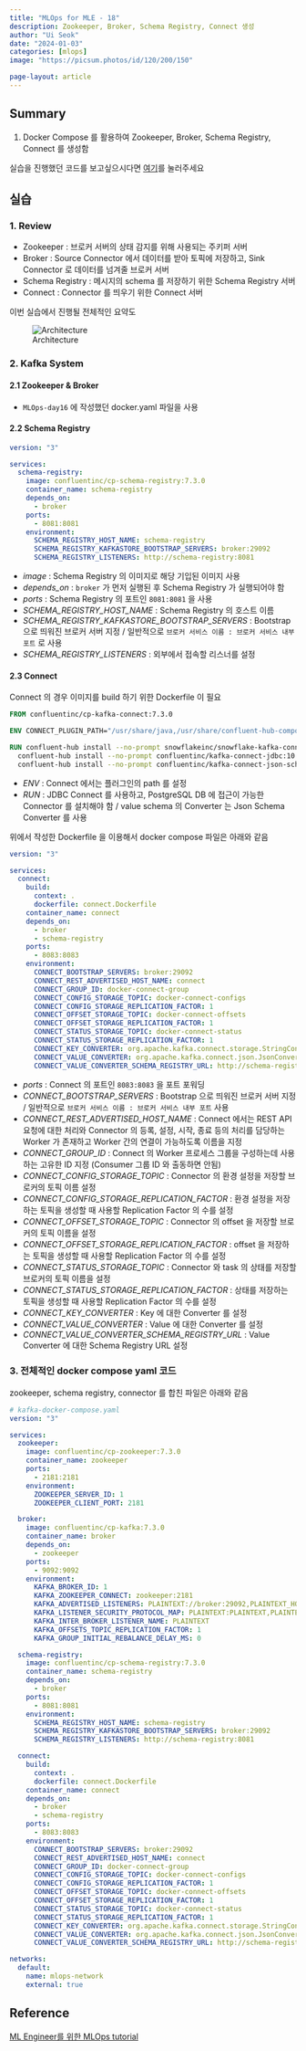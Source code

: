 ```yaml
---
title: "MLOps for MLE - 18"
description: Zookeeper, Broker, Schema Registry, Connect 생성
author: "Ui Seok"
date: "2024-01-03"
categories: [mlops]
image: "https://picsum.photos/id/120/200/150"

page-layout: article
---
```


## Summary

1. Docker Compose 를 활용하여 Zookeeper, Broker, Schema Registry, Connect 를 생성함

::: {.callout-note}
실습을 진행했던 코드를 보고싶으시다면 [여기](https://github.com/Ui-Seok/mlops-tutorial)를 눌러주세요
:::


## 실습

### 1. Review

- Zookeeper : 브로커 서버의 상태 감지를 위해 사용되는 주키퍼 서버
- Broker : Source Connector 에서 데이터를 받아 토픽에 저장하고, Sink Connector 로 데이터를 넘겨줄 브로커 서버
- Schema Registry : 메시지의 schema 를 저장하기 위한 Schema Registry 서버
- Connect : Connector 를 띄우기 위한 Connect 서버

이번 실습에서 진행될 전체적인 요약도

![Architecture](fig1.png){fig-align="left"}

### 2. Kafka System

#### 2.1 Zookeeper & Broker

- `MLOps-day16` 에 작성했던 docker.yaml 파일을 사용

#### 2.2 Schema Registry

```yaml
version: "3"

services:
  schema-registry:
    image: confluentinc/cp-schema-registry:7.3.0
    container_name: schema-registry
    depends_on:
      - broker
    ports:
      - 8081:8081
    environment:
      SCHEMA_REGISTRY_HOST_NAME: schema-registry
      SCHEMA_REGISTRY_KAFKASTORE_BOOTSTRAP_SERVERS: broker:29092
      SCHEMA_REGISTRY_LISTENERS: http://schema-registry:8081

```

- _image_ : Schema Registry 의 이미지로 해당 기입된 이미지 사용
- _depends_on_ : `broker` 가 먼저 실행된 후 Schema Registry 가 실행되어야 함
- _ports_ : Schema Registry 의 포트인 `8081:8081` 을 사용
- _SCHEMA_REGISTRY_HOST_NAME_ : Schema Registry 의 호스트 이름
- _SCHEMA_REGISTRY_KAFKASTORE_BOOTSTRAP_SERVERS_ : Bootstrap 으로 띄워진 브로커 서버 지정 / 일반적으로 `브로커 서비스 이름 : 브로커 서비스 내부 포트` 로 사용
- _SCHEMA_REGISTRY_LISTENERS_ : 외부에서 접속할 리스너를 설정

#### 2.3 Connect

Connect 의 경우 이미지를 build 하기 위한 Dockerfile 이 필요

``` dockerfile
FROM confluentinc/cp-kafka-connect:7.3.0

ENV CONNECT_PLUGIN_PATH="/usr/share/java,/usr/share/confluent-hub-components"

RUN confluent-hub install --no-prompt snowflakeinc/snowflake-kafka-connector:1.5.5 &&\
  confluent-hub install --no-prompt confluentinc/kafka-connect-jdbc:10.2.2 &&\
  confluent-hub install --no-prompt confluentinc/kafka-connect-json-schema-converter:7.3.0

```

- _ENV_ : Connect 에서는 플러그인의 path 를 설정
- _RUN_ : JDBC Connect 를 사용하고, PostgreSQL DB 에 접근이 가능한 Connector 를 설치해야 함 / value schema 의 Converter 는 Json Schema Converter 를 사용

위에서 작성한 Dockerfile 을 이용해서 docker compose 파일은 아래와 같음

``` yaml
version: "3"

services:  
  connect:
    build:
      context: .
      dockerfile: connect.Dockerfile
    container_name: connect
    depends_on:
      - broker
      - schema-registry
    ports:
      - 8083:8083
    environment:
      CONNECT_BOOTSTRAP_SERVERS: broker:29092
      CONNECT_REST_ADVERTISED_HOST_NAME: connect
      CONNECT_GROUP_ID: docker-connect-group
      CONNECT_CONFIG_STORAGE_TOPIC: docker-connect-configs
      CONNECT_CONFIG_STORAGE_REPLICATION_FACTOR: 1
      CONNECT_OFFSET_STORAGE_TOPIC: docker-connect-offsets
      CONNECT_OFFSET_STORAGE_REPLICATION_FACTOR: 1
      CONNECT_STATUS_STORAGE_TOPIC: docker-connect-status
      CONNECT_STATUS_STORAGE_REPLICATION_FACTOR: 1
      CONNECT_KEY_CONVERTER: org.apache.kafka.connect.storage.StringConverter
      CONNECT_VALUE_CONVERTER: org.apache.kafka.connect.json.JsonConverter
      CONNECT_VALUE_CONVERTER_SCHEMA_REGISTRY_URL: http://schema-registry:8081

```

- _ports_ : Connect 의 포트인 `8083:8083` 을 포트 포워딩
- _CONNECT_BOOTSTRAP_SERVERS_ : Bootstrap 으로 띄워진 브로커 서버 지정 / 일반적으로 `브로커 서비스 이름 : 브로커 서비스 내부 포트` 사용
- _CONNECT_REST_ADVERTISED_HOST_NAME_ : Connect 에서는 REST API 요청에 대한 처리와 Connector 의 등록, 설정, 시작, 종료 등의 처리를 담당하는 Worker 가 존재하고 Worker 간의 연결이 가능하도록 이름을 지정
- _CONNECT_GROUP_ID_ : Connect 의 Worker 프로세스 그룹을 구성하는데 사용하는 고유한 ID 지정 (Consumer 그룹 ID 와 출동하면 안됨)
- _CONNECT_CONFIG_STORAGE_TOPIC_ : Connector 의 환경 설정을 저장할 브로커의 토픽 이름 설정
- _CONNECT_CONFIG_STORAGE_REPLICATION_FACTOR_ : 환경 설정을 저장하는 토픽을 생성할 때 사용할 Replication Factor 의 수를 설정
- _CONNECT_OFFSET_STORAGE_TOPIC_ : Connector 의 offset 을 저장할 브로커의 토픽 이름을 설정
- _CONNECT_OFFSET_STORAGE_REPLICATION_FACTOR_ : offset 을 저장하는 토픽을 생성할 때 사용할 Replication Factor 의 수를 설정
- _CONNECT_STATUS_STORAGE_TOPIC_ : Connector 와 task 의 상태를 저장할 브로커의 토픽 이름을 설정
- _CONNECT_STATUS_STORAGE_REPLICATION_FACTOR_ : 상태를 저장하는 토픽을 생성할 때 사용할 Replication Factor 의 수를 설정
- _CONNECT_KEY_CONVERTER_ : Key 에 대한 Converter 를 설정
- _CONNECT_VALUE_CONVERTER_ : Value 에 대한 Converter 를 설정
- _CONNECT_VALUE_CONVERTER_SCHEMA_REGISTRY_URL_ : Value Converter 에 대한 Schema Registry URL 설정

### 3. 전체적인 docker compose yaml 코드

zookeeper, schema registry, connector 를 합친 파일은 아래와 같음

``` yaml
# kafka-docker-compose.yaml
version: "3"

services:
  zookeeper:
    image: confluentinc/cp-zookeeper:7.3.0
    container_name: zookeeper
    ports:
      - 2181:2181
    environment:
      ZOOKEEPER_SERVER_ID: 1
      ZOOKEEPER_CLIENT_PORT: 2181

  broker:
    image: confluentinc/cp-kafka:7.3.0
    container_name: broker
    depends_on:
      - zookeeper
    ports:
      - 9092:9092
    environment:
      KAFKA_BROKER_ID: 1
      KAFKA_ZOOKEEPER_CONNECT: zookeeper:2181
      KAFKA_ADVERTISED_LISTENERS: PLAINTEXT://broker:29092,PLAINTEXT_HOST://localhost:9092
      KAFKA_LISTENER_SECURITY_PROTOCOL_MAP: PLAINTEXT:PLAINTEXT,PLAINTEXT_HOST:PLAINTEXT
      KAFKA_INTER_BROKER_LISTENER_NAME: PLAINTEXT
      KAFKA_OFFSETS_TOPIC_REPLICATION_FACTOR: 1
      KAFKA_GROUP_INITIAL_REBALANCE_DELAY_MS: 0

  schema-registry:
    image: confluentinc/cp-schema-registry:7.3.0
    container_name: schema-registry
    depends_on:
      - broker
    ports:
      - 8081:8081
    environment:
      SCHEMA_REGISTRY_HOST_NAME: schema-registry
      SCHEMA_REGISTRY_KAFKASTORE_BOOTSTRAP_SERVERS: broker:29092
      SCHEMA_REGISTRY_LISTENERS: http://schema-registry:8081

  connect:
    build:
      context: .
      dockerfile: connect.Dockerfile
    container_name: connect
    depends_on:
      - broker
      - schema-registry
    ports:
      - 8083:8083
    environment:
      CONNECT_BOOTSTRAP_SERVERS: broker:29092
      CONNECT_REST_ADVERTISED_HOST_NAME: connect
      CONNECT_GROUP_ID: docker-connect-group
      CONNECT_CONFIG_STORAGE_TOPIC: docker-connect-configs
      CONNECT_CONFIG_STORAGE_REPLICATION_FACTOR: 1
      CONNECT_OFFSET_STORAGE_TOPIC: docker-connect-offsets
      CONNECT_OFFSET_STORAGE_REPLICATION_FACTOR: 1
      CONNECT_STATUS_STORAGE_TOPIC: docker-connect-status
      CONNECT_STATUS_STORAGE_REPLICATION_FACTOR: 1
      CONNECT_KEY_CONVERTER: org.apache.kafka.connect.storage.StringConverter
      CONNECT_VALUE_CONVERTER: org.apache.kafka.connect.json.JsonConverter
      CONNECT_VALUE_CONVERTER_SCHEMA_REGISTRY_URL: http://schema-registry:8081

networks:
  default:
    name: mlops-network
    external: true

```


## Reference

[ML Engineer를 위한 MLOps tutorial](https://mlops-for-mle.github.io/tutorial/)